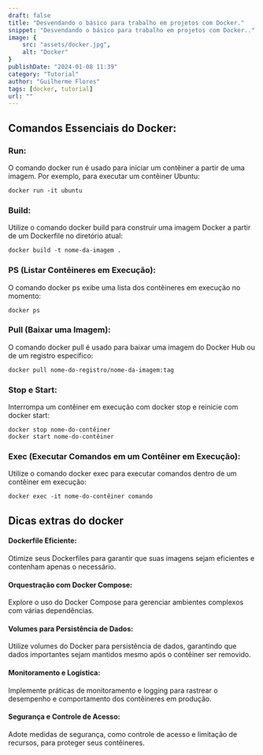 ```yaml
---
draft: false
title: "Desvendando o básico para trabalho em projetos com Docker."
snippet: "Desvendando o básico para trabalho em projetos com Docker.."
image: {
    src: "assets/docker.jpg",
    alt: "Docker"
}
publishDate: "2024-01-08 11:39"
category: "Tutorial"
author: "Guilherme Flores"
tags: [docker, tutorial]
url: ""
---
```


## Comandos Essenciais do Docker:

### Run:
O comando docker run é usado para iniciar um contêiner a partir de uma imagem. Por exemplo, para executar um contêiner Ubuntu:

```
docker run -it ubuntu
```
### Build:
Utilize o comando docker build para construir uma imagem Docker a partir de um Dockerfile no diretório atual:

```
docker build -t nome-da-imagem .
```
### PS (Listar Contêineres em Execução):
O comando docker ps exibe uma lista dos contêineres em execução no momento:

```
docker ps
```
### Pull (Baixar uma Imagem):
O comando docker pull é usado para baixar uma imagem do Docker Hub ou de um registro específico:

```
docker pull nome-do-registro/nome-da-imagem:tag
```
### Stop e Start:
Interrompa um contêiner em execução com docker stop e reinicie com docker start:

```
docker stop nome-do-contêiner
docker start nome-do-contêiner
```

### Exec (Executar Comandos em um Contêiner em Execução):
Utilize o comando docker exec para executar comandos dentro de um contêiner em execução:

```
docker exec -it nome-do-contêiner comando
```

## Dicas extras do docker

#### Dockerfile Eficiente:
Otimize seus Dockerfiles para garantir que suas imagens sejam eficientes e contenham apenas o necessário.

#### Orquestração com Docker Compose:
Explore o uso do Docker Compose para gerenciar ambientes complexos com várias dependências.

#### Volumes para Persistência de Dados:
Utilize volumes do Docker para persistência de dados, garantindo que dados importantes sejam mantidos mesmo após o contêiner ser removido.

#### Monitoramento e Logística:
Implemente práticas de monitoramento e logging para rastrear o desempenho e comportamento dos contêineres em produção.

#### Segurança e Controle de Acesso:
Adote medidas de segurança, como controle de acesso e limitação de recursos, para proteger seus contêineres.